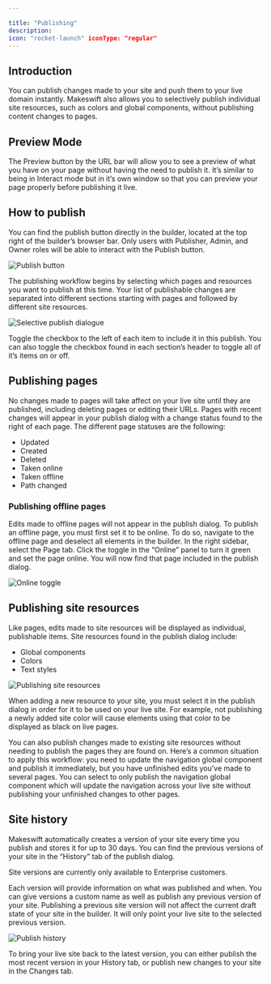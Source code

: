 ```yaml
---

title: "Publishing"
description: 
icon: "rocket-launch" iconType: "regular"
---
```


## Introduction

You can publish changes made to your site and push them to your live domain instantly. Makeswift also allows you to selectively publish individual site resources, such as colors and global components, without publishing content changes to pages.

## Preview Mode

The Preview button by the URL bar will allow you to see a preview of what you have on your page without having the need to publish it. It’s similar to being in Interact mode but in it’s own window so that you can preview your page properly before publishing it live.

## How to publish

You can find the publish button directly in the builder, located at the top right of the builder’s browser bar. Only users with Publisher, Admin, and Owner roles will be able to interact with the Publish button.

![Publish button](public/images/builder/publishing1.png)

The publishing workflow begins by selecting which pages and resources you want to publish at this time. Your list of publishable changes are separated into different sections starting with pages and followed by different site resources.

![Selective publish dialogue](public/images/builder/publishing2.png)

Toggle the checkbox to the left of each item to include it in this publish. You can also toggle the checkbox found in each section’s header to toggle all of it’s items on or off.

## **Publishing pages**

No changes made to pages will take affect on your live site until they are published, including deleting pages or editing their URLs. Pages with recent changes will appear in your publish dialog with a change status found to the right of each page. The different page statuses are the following:

- Updated
- Created
- Deleted
- Taken online
- Taken offline
- Path changed

### **Publishing offline pages**

Edits made to offline pages will not appear in the publish dialog. To publish an offline page, you must first set it to be online. To do so, navigate to the offline page and deselect all elements in the builder. In the right sidebar, select the Page tab. Click the toggle in the “Online” panel to turn it green and set the page online. You will now find that page included in the publish dialog.

![Online toggle](public/images/builder/publishing3.png)

## **Publishing site resources**

Like pages, edits made to site resources will be displayed as individual, publishable items. Site resources found in the publish dialog include:

- Global components
- Colors
- Text styles

![Publishing site resources](public/images/builder/publishing4.png)

When adding a new resource to your site, you must select it in the publish dialog in order for it to be used on your live site. For example, not publishing a newly added site color will cause elements using that color to be displayed as black on live pages.

You can also publish changes made to existing site resources without needing to publish the pages they are found on. Here’s a common situation to apply this workflow: you need to update the navigation global component and publish it immediately, but you have unfinished edits you’ve made to several pages. You can select to only publish the navigation global component which will update the navigation across your live site without publishing your unfinished changes to other pages.

## **Site history**

Makeswift automatically creates a version of your site every time you publish and stores it for up to 30 days. You can find the previous versions of your site in the “History” tab of the publish dialog.

<Note>
Site versions are currently only available to Enterprise customers.

</Note>

Each version will provide information on what was published and when. You can give versions a custom name as well as publish any previous version of your site. Publishing a previous site version will not affect the current draft state of your site in the builder. It will only point your live site to the selected previous version.

![Publish history](public/images/builder/publishing5.png)

To bring your live site back to the latest version, you can either publish the most recent version in your History tab, or publish new changes to your site in the Changes tab.
